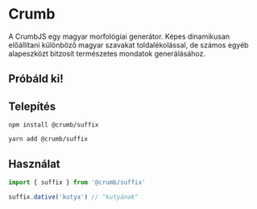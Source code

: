 
# Crumb

A CrumbJS egy magyar morfológiai generátor. Képes dinamikusan előállítani különböző magyar szavakat toldalékolással,
de számos egyéb alapeszközt bitzosít természetes mondatok generálásához.

## Próbáld ki!

<Demo />

## Telepítés
```
npm install @crumb/suffix

yarn add @crumb/suffix
```

## Használat

```js
import { suffix } from '@crumb/suffix'

suffix.dative('kutya') // "kutyának"
```
